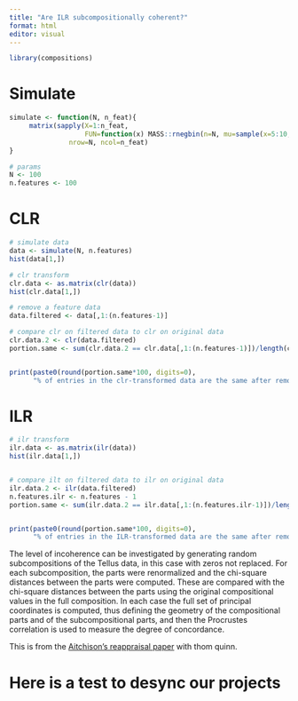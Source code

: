 ```yaml
---
title: "Are ILR subcompositionally coherent?"
format: html
editor: visual
---
```


```r
library(compositions)
```

# Simulate

```r

simulate <- function(N, n_feat){
     matrix(sapply(X=1:n_feat,
                   FUN=function(x) MASS::rnegbin(n=N, mu=sample(x=5:10,size=1), theta=sample(x=1:5, size=1))),
               nrow=N, ncol=n_feat)
}

# params
N <- 100
n.features <- 100
```

# CLR

```r
# simulate data
data <- simulate(N, n.features)
hist(data[1,])

# clr transform
clr.data <- as.matrix(clr(data))
hist(clr.data[1,])

# remove a feature data
data.filtered <- data[,1:(n.features-1)]

# compare clr on filtered data to clr on original data
clr.data.2 <- clr(data.filtered)
portion.same <- sum(clr.data.2 == clr.data[,1:(n.features-1)])/length(clr.data.2)


print(paste0(round(portion.same*100, digits=0),
      "% of entries in the clr-transformed data are the same after removing a feature"))
```

# ILR

```r
# ilr transform
ilr.data <- as.matrix(ilr(data))
hist(ilr.data[1,])


# compare ilt on filtered data to ilr on original data
ilr.data.2 <- ilr(data.filtered)
n.features.ilr <- n.features - 1
portion.same <- sum(ilr.data.2 == ilr.data[,1:(n.features.ilr-1)])/length(ilr.data.2)


print(paste0(round(portion.same*100, digits=0),
      "% of entries in the ILR-transformed data are the same after removing a feature"))

```

The level of incoherence can be investigated by generating random subcompositions of the Tellus data, in this
case with zeros not replaced. For each subcomposition,
the parts were renormalized and the chi-square distances
between the parts were computed. These are compared
with the chi-square distances between the parts using the
original compositional values in the full composition. In
each case the full set of principal coordinates is computed,
thus defining the geometry of the compositional parts and
of the subcompositional parts, and then the Procrustes
correlation is used to measure the degree of concordance.

This is from the [Aitchison's reappraisal paper](https://arxiv.org/pdf/2201.05197.pdf) with thom quinn. 


# Here is a test to desync our projects

```r

```
